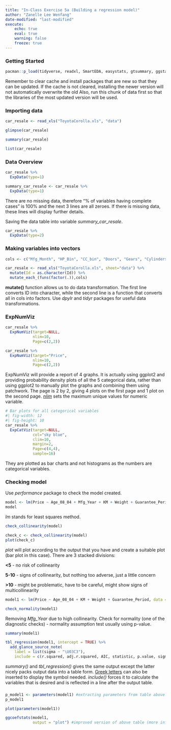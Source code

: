 ```yaml
---
title: "In-Class Exercise 5a (Building a regression model)"
author: "Zanelle Lee Wenfang"
date-modified: "last-modified"
execute:
    echo: true
    eval: true
    warning: false
    freeze: true
---
```


### Getting Started

```r
pacman::p_load(tidyverse, readxl, SmartEDA, easystats, gtsummary, ggstatsplot)
```

::: callout-note
Remember to clear cache and install packages that are new so that they can be updated. If the cache is not cleared, installing the newer version will not automatically overwrite the old Also, run this chunk of data first so that the libraries of the most updated version will be used.
:::

### Importing data

```r
car_resale <- read_xls("ToyotaCorolla.xls", "data")
```

```r
glimpse(car_resale)
```

```r
summary(car_resale)
```

```r
list(car_resale)
```

### Data Overview

```r
car_resale %>%
  ExpData(type=1)
```

```r
summary_car_resale <- car_resale %>% 
  ExpData(type=1)
```

There are no missing data, therefore "% of variables having complete cases" is 100% and the next 3 lines are all zeroes. If there is missing data, these lines will display further details.

::: callout-note
Saving the data table into variable *summary_car_resale*.
:::

```r
car_resale %>%
  ExpData(type=2)
```

### Making variables into vectors

```r
cols <- c("Mfg_Month", "HP_Bin", "CC_bin", "Doors", "Gears", "Cylinders", "Fuel_Type", "Color", "Met_Color", "Automatic", "Mfr_Guarantee", "BOVAG_Guarantee", "ABS", "Airbag_1", "Airbag_2", "Airco", "Automatic_airco", "Boardcomputer", "CD_Player", "Central_Lock", "Powered_Windows", "Power_Steering", "Radio", "Mistlamps", "Sport_Model", "Backseat_Divider", "Metallic_Rim", "Radio_cassette", "Tow_Bar")

car_resale <- read_xls("ToyotaCorolla.xls", sheet="data") %>%
  mutate(Id = as.character(Id)) %>%
  mutate_each_(funs(factor(.)),cols)
```

**mutate()** function allows us to do data transformation. The first line converts ID into character, while the second line is a function that converts all in cols into factors. Use *dpylr* and *tidyr* packages for useful data transformations.

### ExpNumViz

```r
car_resale %>%
  ExpNumViz(target=NULL,
            nlim=10,
            Page=c(2,2))

car_resale %>%
  ExpNumViz(target="Price",
            nlim=10,
            Page=c(2,2))
```

ExpNumViz will provide a report of 4 graphs. It is actually using ggplot2 and providing probability density plots of all the 5 categorical data, rather than using ggplot2 to manually plot the graphs and combining them using patchwork. The page is 2 by 2, giving 4 plots on the first page and 1 plot on the second page. [*nlim*](#0) sets the maximum unique values for numeric variable.

```r
# Bar plots for all categorical variables
#| fig-width: 12
#| fig-height: 10
car_resale %>%
  ExpCatViz(target=NULL,
            col="sky blue",
            clim=10,
            margin=2,
            Page=c(4,4),
            sample=16)
```

They are plotted as bar charts and not histograms as the numbers are categorical variables.

### Checking model

::: callout-note
Use *performance* package to check the model created.
:::

```r
model <- lm(Price ~ Age_08_04 + Mfg_Year + KM + Weight + Guarantee_Period, data = car_resale)
model
```

*lm* stands for least squares method.

```r
check_collinearity(model)
```

```r
check_c <- check_collinearity(model)
plot(check_c)
```

*plot* will plot according to the output that you have and create a suitable plot (bar plot in this case). There are 3 stacked divisions:

**\<5** - no risk of collinearity

**5-10** - signs of collinearity, but nothing too adverse, just a little concern

**\>10** - might be problematic, have to be careful, might show signs of multicollinearity

```r
model1 <- lm(Price ~ Age_08_04 + KM + Weight + Guarantee_Period, data = car_resale)

check_normality(model1)
```

Removing *Mfg_Year* due to high collinearity. Check for normality (one of the diagnostic checks) - normality assumption test usually using p-value.

```r
summary(model1)
```

```r
tbl_regression(model1, intercept = TRUE) %>%
  add_glance_source_note(
    label = list(sigma ~ "\U03C3"),
    include = c(r.squared, adj.r.squared, AIC, statistic, p.value, sigma))
```

*summary()* and *tbl_regression()* gives the same output except the latter nicely packs output data into a table form. [Greek letters](https://forum.juce.com/t/how-to-display-greek-characters-in-labels-of-gui/43967) can also be inserted to display the symbol needed. *include()* forces it to calculate the variables that is desired and is reflected in a line after the output table.

### 

```r
p_model1 <- parameters(model1) #extracting parameters from table above
p_model1
```

```r
plot(parameters(model1))
```

```r
ggcoefstats(model1,
            output = "plot") #improved version of above table (more info)
```
